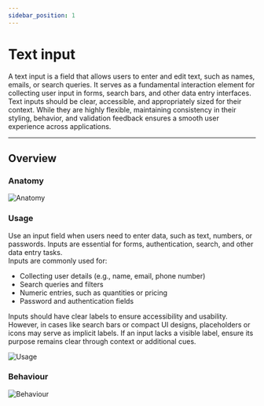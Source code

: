 ```yaml
---
sidebar_position: 1
---
```


# Text input
A text input is a field that allows users to enter and edit text, such as names, emails, or search queries. It serves as a fundamental interaction element for collecting user input in forms, search bars, and other data entry interfaces.
Text inputs should be clear, accessible, and appropriately sized for their context. While they are highly flexible, maintaining consistency in their styling, behavior, and validation feedback ensures a smooth user experience across applications.

---

## Overview

### Anatomy

![Anatomy](./img/anatomy.png)

### Usage

Use an input field when users need to enter data, such as text, numbers, or passwords. Inputs are essential for forms, authentication, search, and other data entry tasks.\
Inputs are commonly used for:

-   Collecting user details (e.g., name, email, phone number)
-   Search queries and filters
-   Numeric entries, such as quantities or pricing
-   Password and authentication fields

Inputs should have clear labels to ensure accessibility and usability. However, in cases like search bars or compact UI designs, placeholders or icons may serve as implicit labels. If an input lacks a visible label, ensure its purpose remains clear through context or additional cues.

![Usage](./img/usage.png)

### Behaviour

![Behaviour](./img/behaviour.png)
